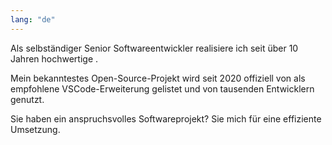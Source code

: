 ```yaml
---
lang: "de"
---
```


Als selbständiger Senior Softwareentwickler realisiere ich seit über 10 Jahren hochwertige <Link name="Projekte" link="https://cv.teufel-it.de" />.

Mein bekanntestes Open-Source-Projekt <Link name="Jest-Runner" link="https://marketplace.visualstudio.com/items?itemName=firsttris.vscode-jest-runner" /> wird seit 2020 offiziell von <Link name="NX" link="https://nx.dev/" /> als empfohlene VSCode-Erweiterung gelistet und von tausenden Entwicklern genutzt.

Sie haben ein anspruchsvolles Softwareprojekt? <Link name="Kontaktieren" link="mailto:info@teufel-it.de" /> Sie mich für eine effiziente Umsetzung.